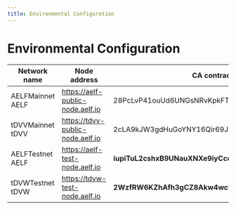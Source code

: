 ```yaml
---
title: Environmental Configuration
---
```


# Environmental Configuration

| Network name     | Node address                     | CA contract address                                    | Token contract address                                | Blockchain explorer                  | API address                               | graphql address                                                                      | Authority verification address            | Test token faucet               |
| ---------------- | -------------------------------- | ------------------------------------------------------ | ----------------------------------------------------- | ------------------------------------ | ----------------------------------------- | ------------------------------------------------------------------------------------ | ----------------------------------------- | ------------------------------- |
| AELFMainnet AELF | https://aelf-public-node.aelf.io | 28PcLvP41ouUd6UNGsNRvKpkFTe6am34nPy4YPsWUJnZNwUvzM     | JRmBduh4nXWi1aXgdUsj5gJrzeZb2LxmrAbf7W99faZSvoAaE     | https://explorer.aelf.io             | https://did-portkey.portkey.finance       | https://dapp-portkey.portkey.finance/Portkey_DID/PortKeyIndexerCASchema/graphql      | https://auth-portkey.portkey.finance      | -                               |
| tDVVMainnet tDVV | https://tdvv-public-node.aelf.io | 2cLA9kJW3gdHuGoYNY16Qir69J3Nkn6MSsuYxRkUHbz4SG2hZr     | 7RzVGiuVWkvL4VfVHdZfQF2Tri3sgLe9U991bohHFfSRZXuGX     | https://tdvv-explorer.aelf.io        | https://did-portkey.portkey.finance       | https://dapp-portkey.portkey.finance/Portkey_DID/PortKeyIndexerCASchema/graphql      | https://auth-portkey.portkey.finance      | -                               |
| AELFTestnet AELF | https://aelf-test-node.aelf.io   | **iupiTuL2cshxB9UNauXNXe9iyCcqka7jCotodcEHGpNXeLzqG**  | JRmBduh4nXWi1aXgdUsj5gJrzeZb2LxmrAbf7W99faZSvoAaE     | https://explorer-test.aelf.io        | https://did-portkey-test.portkey.finance  | https://dapp-portkey-test.portkey.finance/Portkey_DID/PortKeyIndexerCASchema/graphql | https://auth-portkey-test.portkey.finance | https://testnet-faucet.aelf.io/ |
| tDVWTestnet tDVW | https://tdvw-test-node.aelf.io   | **2WzfRW6KZhAfh3gCZ8Akw4wcti69GUNc1F2sXNa2fgjndv59bE** | **ASh2Wt7nSEmYqnGxPPzp4pnVDU4uhj1XW9Se5VeZcX2UDdyjx** | https://explorer-test-side02.aelf.io | https://did-portkey-test.portkey.finance/ | https://dapp-portkey-test.portkey.finance/Portkey_DID/PortKeyIndexerCASchema/graphql | https://auth-portkey-test.portkey.finance | https://testnet-faucet.aelf.io/ |

